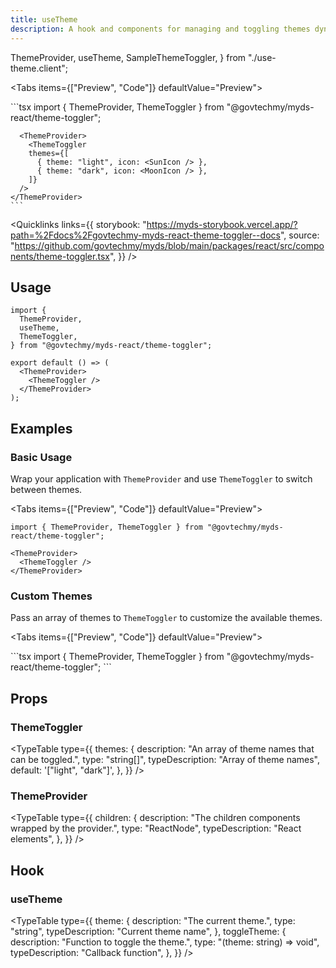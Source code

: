 ```yaml
---
title: useTheme
description: A hook and components for managing and toggling themes dynamically.
---
```


  ThemeProvider,
  useTheme,
  SampleThemeToggler,
} from "./use-theme.client";

<Tabs items={["Preview", "Code"]} defaultValue="Preview">
  <Tab value="Preview">
    <div className="flex justify-center">
      <SampleThemeToggler/>
    </div>

  </Tab>
  <Tab value="Code">
    ```tsx
    import { ThemeProvider, ThemeToggler } from "@govtechmy/myds-react/theme-toggler";

      <ThemeProvider>
        <ThemeToggler
        themes={[
          { theme: "light", icon: <SunIcon /> },
          { theme: "dark", icon: <MoonIcon /> },
        ]}
      />
    </ThemeProvider>
    ```

  </Tab>
</Tabs>

<Quicklinks
  links={{
    storybook:
      "https://myds-storybook.vercel.app/?path=%2Fdocs%2Fgovtechmy-myds-react-theme-toggler--docs",
    source:
      "https://github.com/govtechmy/myds/blob/main/packages/react/src/components/theme-toggler.tsx",
  }}
/>

## Usage

```tsx copy
import {
  ThemeProvider,
  useTheme,
  ThemeToggler,
} from "@govtechmy/myds-react/theme-toggler";
```

```tsx copy
export default () => (
  <ThemeProvider>
    <ThemeToggler />
  </ThemeProvider>
);
```

## Examples

### Basic Usage

Wrap your application with `ThemeProvider` and use `ThemeToggler` to switch between themes.

<Tabs items={["Preview", "Code"]} defaultValue="Preview">
  <Tab value="Preview">
    <div className="flex justify-center">
    </div>
  </Tab>
  <Tab value="Code">
  ```tsx
  import { ThemeProvider, ThemeToggler } from "@govtechmy/myds-react/theme-toggler";

  <ThemeProvider>
    <ThemeToggler />
  </ThemeProvider>
  ```
  </Tab>
</Tabs>

### Custom Themes

Pass an array of themes to `ThemeToggler` to customize the available themes.

<Tabs items={["Preview", "Code"]} defaultValue="Preview">
  <Tab value="Preview">
    <div className="flex justify-center">
    </div>

  </Tab>
  <Tab value="Code">
  ```tsx
  import { ThemeProvider, ThemeToggler } from "@govtechmy/myds-react/theme-toggler";

  <ThemeProvider>
    <ThemeToggler themes={["light", "dark", "blue"]} />
  </ThemeProvider>
  ```
  </Tab>
</Tabs>

## Props

### ThemeToggler

<TypeTable
  type={{
    themes: {
      description: "An array of theme names that can be toggled.",
      type: "string[]",
      typeDescription: "Array of theme names",
      default: '["light", "dark"]',
    },
  }}
/>

### ThemeProvider

<TypeTable
  type={{
    children: {
      description: "The children components wrapped by the provider.",
      type: "ReactNode",
      typeDescription: "React elements",
    },
  }}
/>

## Hook

### useTheme

<TypeTable
  type={{
    theme: {
      description: "The current theme.",
      type: "string",
      typeDescription: "Current theme name",
    },
    toggleTheme: {
      description: "Function to toggle the theme.",
      type: "(theme: string) => void",
      typeDescription: "Callback function",
    },
  }}
/>
